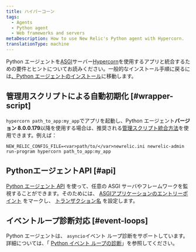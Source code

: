 ```yaml
---
title: ハイパーコーン
tags:
  - Agents
  - Python agent
  - Web frameworks and servers
metaDescription: How to use New Relic's Python agent with Hypercorn.
translationType: machine
---
```


Python エージェントを[ASGI](https://asgi.readthedocs.io/en/latest/)サーバー[Hypercorn](https://github.com/pgjones/hypercorn)を使用するアプリと統合するための要件とヒントについてお読みください。一般的なインストール手順に戻るには[、Python エージェントのインストール](/docs/agents/python-agent/installation-configuration/python-agent-installation)に移動します。

## 管理用スクリプトによる自動初期化 [#wrapper-script]

`hypercorn path_to_app:my_app`でアプリを起動し、Python エージェント**バージョン 8.0.0.179**以降を使用する場合は、推奨される[管理スクリプト統合方法](/docs/agents/python-agent/installation-configuration/python-agent-installation#integration)を使用できます。例えば：

```
NEW_RELIC_CONFIG_FILE=<var>path/to/</var>newrelic.ini newrelic-admin run-program hypercorn path_to_app:my_app
```

## PythonエージェントAPI [#api]

[Python エージェント API](/docs/agents/python-agent/python-agent-api) を使って、任意の ASGI サーバやフレームワークを監視することができます。そのためには、 [ASGIアプリケーションのエントリーポイント](/docs/agents/python-agent/python-agent-api/asgiapplication-python-agent-api) をマークし、 [トランザクション名](/docs/agents/python-agent/python-agent-api/settransactionname-python-agent-api) を設定します。

## イベントループ診断対応 [#event-loops]

Python エージェントは、 `asyncio`イベント ループ診断をサポートしています。詳細については、「 [Python イベント ループの診断](/docs/agents/python-agent/supported-features/python-event-loop-diagnostics)」を参照してください。